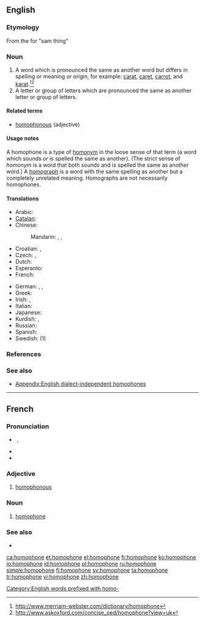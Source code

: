 ==English==
{{wikipedia}}

===Etymology===
From the {{etyl|grc|en}} {{attention|grc}} for "sam thing"

===Noun===
{{en-noun}}

# A word which is pronounced the same as another word but differs in spelling ''or'' meaning ''or'' origin, for example: [[carat]], [[caret]], [[carrot]], and [[karat]].<ref>http://www.merriam-webster.com/dictionary/homophone</ref><ref>http://www.askoxford.com/concise_oed/homophone?view=uk</ref>
# A letter or group of letters which are pronounced the same as another letter or group of letters.

====Related terms====
* [[homophonous]] (adjective)

====Usage notes====
A homophone is a type of [[homonym]] in the loose sense of that term (a word which sounds ''or'' is spelled the same as another). (The strict sense of ''homonym'' is a word that both sounds and is spelled the same as another word.) A [[homograph]] is a word with the same spelling as another but a completely unrelated meaning. Homographs are not necessarily homophones.

====Translations====
{{trans-top|words with the same pronunciation}}
* Arabic: {{t|ar|لفظة متجانسة|f|tr=lafZa mutajānisa}}
* [[Catalan]]: {{t|ca|homòfon}}
* Chinese:
*: Mandarin: {{t|cmn|同音詞|sc=Hani}},  {{t|cmn|同音词|tr=tóngyīncí|sc=Hani}},  {{qualifier|of Chinese characters}} {{t|cmn|同音字|tr=tóngyīnzì|sc=Hani}}
* Croatian: {{t-|hr|homofon|m}}, {{t+|hr|istozvučnica|f}}
* Czech: {{t+|cs|homofon|m}}, {{t|cs|homofonum|n}}
* Dutch: {{t|nl|homofoon|m}}
* Esperanto: {{t|eo|homofono|xs=Esperanto}}
* French: {{t+|fr|homophone|m}}
{{trans-mid}}
* German: {{t|de|Gleichklang|m}},  {{t|de|Homophon|n}},  {{t|de|Homofon|n}}
* Greek: {{t+|el|ομόφωνος|m}}
* Irish: {{t|ga|homafón|m|xs=Irish}}, {{t|ga|téarma comhfhuaimneach|m|xs=Irish}}
* Italian: {{t-|it|omofono|m}}
* Japanese: {{t|ja|同音語|tr=どうおんご, dōongo}}
* Kurdish: {{t|ku|hevdeng}}, {{t-|ku|homofon}}
* Russian: {{t+|ru|омофон|m|tr=omofón}}
* Spanish: {{t+|es|homófono|m}}
* Swedish: {{t+|sv|homofon|c}} (1)
{{trans-bottom}}

===References===
<references/>

===See also===
{{nyms}}
* [[Appendix:English dialect-independent homophones]]

[[Category:English words prefixed with homo-]]

----

==French==

===Pronunciation===
* {{muteh}} {{IPA|/ɔmɔfɔn/|lang=fr}}, {{X-SAMPA|/OmOfOn/}}
* {{rhymes|ɔn|lang=fr}}
* {{homophones|homophones|lang=fr}}

===Adjective===
{{fr-adj-mf}}

# [[homophonous]]

===Noun===
{{fr-noun|m}}

# [[#English|homophone]]

===See also===
* {{pedia|Homophone|lang=fr}}

[[ca:homophone]]
[[et:homophone]]
[[el:homophone]]
[[fr:homophone]]
[[ko:homophone]]
[[io:homophone]]
[[id:homophone]]
[[pl:homophone]]
[[ru:homophone]]
[[simple:homophone]]
[[fi:homophone]]
[[sv:homophone]]
[[ta:homophone]]
[[tr:homophone]]
[[vi:homophone]]
[[zh:homophone]]